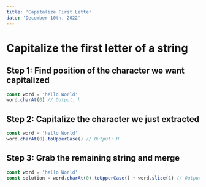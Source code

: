 ```yaml
---
title: 'Capitalize First Letter'
date: 'December 10th, 2022'
---
```


# Capitalize the first letter of a string

## Step 1: Find position of the character we want capitalized

```jsx
const word = 'hello World'
word.charAt(0) // Output: h
```

## Step 2: Capitalize the character we just extracted

```jsx
const word = 'hello World'
word.charAt(0).toUpperCase() // Output: H
```

## Step 3: Grab the remaining string and merge

```jsx
const word = 'hello World'
const solution = word.charAt(0).toUpperCase() + word.slice(1) // Output: Hello World
```
